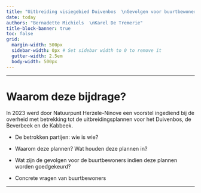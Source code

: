 ```yaml
---
title: "Uitbreiding visiegebied Duivenbos  \nGevolgen voor buurtbewoners"
date: today
authors: "Bernadette Michiels  \nKarel De Tremerie"
title-block-banner: true
toc: false
grid:
  margin-width: 500px
  sidebar-width: 0px # Set sidebar width to 0 to remove it
  gutter-width: 2.5em
  body-width: 500px
---
```


------------------------------------------------------------------------

# Waarom deze bijdrage? {.unnumbered}

In 2023 werd door Natuurpunt Herzele-Ninove een voorstel ingediend bij de overheid met betrekking tot de uitbreidingsplannen voor het Duivenbos, de Beverbeek en de Kabbeek.

-   De betrokken partijen: wie is wie?

-   Waarom deze plannen? Wat houden deze plannen in?

-   Wat zijn de gevolgen voor de buurtbewoners indien deze plannen worden goedgekeurd?

-   Concrete vragen van buurtbewoners\

------------------------------------------------------------------------
